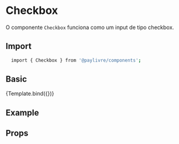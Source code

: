 

<Meta
  title="Inputs/Checkbox"
  component={Checkbox}
  args={{}}
  argTypes={{}}
  parameters={{}}
/>


# Checkbox

O componente `Checkbox` funciona como um input de tipo checkbox.

## Import

```sh
  import { Checkbox } from '@paylivre/components';
```

## Basic

<Canvas>
  <Story
    name="Default"
    args={{
      label: 'Checkbox',
      name: 'checkbox',
      checked: true,
    }}
    argTypes={{}}
    parameters={{}}
  >
    {Template.bind({})}
  </Story>
</Canvas>

## Example

<Canvas>
  <Story name="Example" args={{}} argTypes={{}} parameters={{}}>
    <div
      style={{
        paddingBottom: '1rem',
      }}
    >
      <Checkbox label="Adventure" labelFor="adventure" />
    </div>
    <Checkbox label="Strategy" labelFor="strategy" />
  </Story>
</Canvas>

## Props

<ArgsTable of={Checkbox} />
